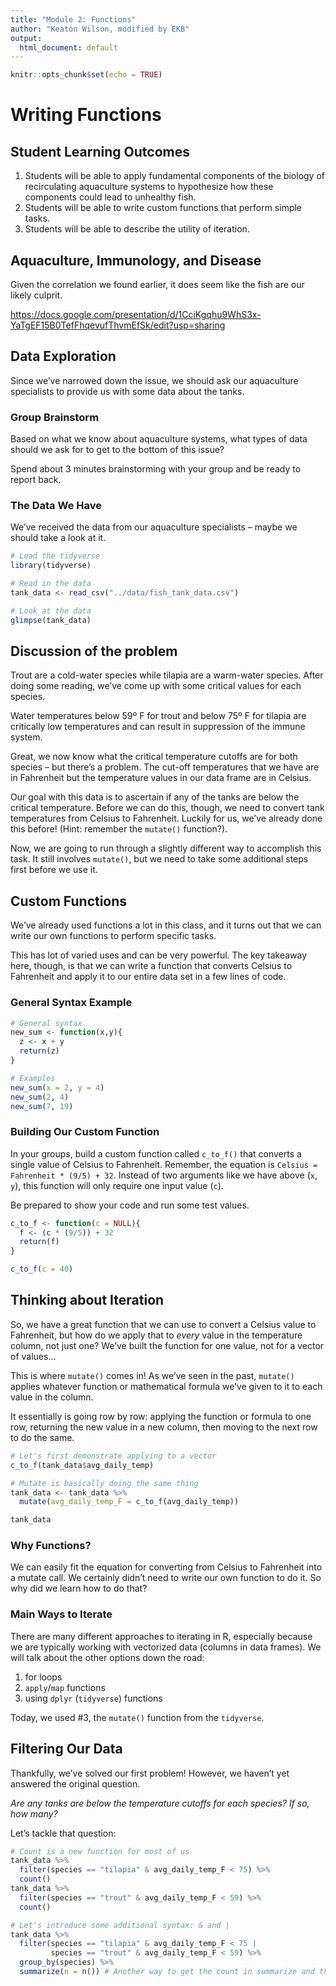 ```yaml
---
title: "Module 2: Functions"
author: "Keaton Wilson, modified by EKB"
output:
  html_document: default
---
```


```r

knitr::opts_chunk$set(echo = TRUE)

```

# Writing Functions

## Student Learning Outcomes

1.  Students will be able to apply fundamental components of the biology of recirculating aquaculture systems to hypothesize how these components could lead to unhealthy fish.
2.  Students will be able to write custom functions that perform simple tasks.
3.  Students will be able to describe the utility of iteration.

## Aquaculture, Immunology, and Disease

Given the correlation we found earlier, it does seem like the fish are our likely culprit.

<https://docs.google.com/presentation/d/1CciKgqhu9WhS3x-YaTgEF15B0TefFhqevufThvmEfSk/edit?usp=sharing>

## Data Exploration

Since we've narrowed down the issue, we should ask our aquaculture specialists to provide us with some data about the tanks.

### Group Brainstorm

Based on what we know about aquaculture systems, what types of data should we ask for to get to the bottom of this issue? 

Spend about 3 minutes brainstorming with your group and be ready to report back.

### The Data We Have

We've received the data from our aquaculture specialists -- maybe we should take a look at it.

```r

# Load the tidyverse
library(tidyverse)

# Read in the data
tank_data <- read_csv("../data/fish_tank_data.csv")

# Look at the data
glimpse(tank_data)

```

## Discussion of the problem

Trout are a cold-water species while tilapia are a warm-water species. After doing some reading, we've come up with some critical values for each species.

Water temperatures below 59º F for trout and below 75º F for tilapia are critically low temperatures and can result in suppression of the immune system.

Great, we now know what the critical temperature cutoffs are for both species -- but there's a problem. The cut-off temperatures that we have are in Fahrenheit but the temperature values in our data frame are in Celsius.

Our goal with this data is to ascertain if any of the tanks are below the critical temperature. Before we can do this, though, we need to convert tank temperatures from Celsius to Fahrenheit. Luckily for us, we've already done this before! (Hint: remember the `mutate()` function?).

Now, we are going to run through a slightly different way to accomplish this task. It still involves `mutate()`, but we need to take some additional steps first before we use it.

## Custom Functions

We've already used functions a lot in this class, and it turns out that we can write our own functions to perform specific tasks.

This has lot of varied uses and can be very powerful. The key takeaway here, though, is that we can write a function that converts Celsius to Fahrenheit and apply it to our entire data set in a few lines of code.

### General Syntax Example

```r

# General syntax
new_sum <- function(x,y){
  z <- x + y
  return(z)
}

# Examples
new_sum(x = 2, y = 4)
new_sum(2, 4)
new_sum(7, 19)

```

### Building Our Custom Function

In your groups, build a custom function called `c_to_f()` that converts a single value of Celsius to Fahrenheit. Remember, the equation is `Celsius = Fahrenheit * (9/5) + 32`. Instead of two arguments like we have above (`x`, `y`), this function will only require one input value (`c`).

Be prepared to show your code and run some test values.

```r

c_to_f <- function(c = NULL){
  f <- (c * (9/5)) + 32
  return(f)
}

c_to_f(c = 40)

```

## Thinking about Iteration

So, we have a great function that we can use to convert a Celsius value to Fahrenheit, but how do we apply that to *every* value in the temperature column, not just one? We've built the function for one value, not for a vector of values...

This is where `mutate()` comes in! As we've seen in the past, `mutate()` applies whatever function or mathematical formula we've given to it to each value in the column. 

It essentially is going row by row: applying the function or formula to one row, returning the new value in a new column, then moving to the next row to do the same.

```r

# Let's first demonstrate applying to a vector
c_to_f(tank_data$avg_daily_temp)

# Mutate is basically doing the same thing
tank_data <- tank_data %>%
  mutate(avg_daily_temp_F = c_to_f(avg_daily_temp))

tank_data

```

### Why Functions?

We can easily fit the equation for converting from Celsius to Fahrenheit into a mutate call. We certainly didn't need to write our own function to do it. So why did we learn how to do that?

### Main Ways to Iterate

There are many different approaches to iterating in R, especially because we are typically working with vectorized data (columns in data frames). We will talk about the other options down the road:

1.  for loops
2.  `apply`/`map` functions
3.  using `dplyr` (`tidyverse`) functions

Today, we used #3, the `mutate()` function from the `tidyverse`.

## Filtering Our Data

Thankfully, we've solved our first problem! However, we haven't yet answered the original question.

*Are any tanks are below the temperature cutoffs for each species? If so, how many?*

Let's tackle that question:

```r

# Count is a new function for most of us
tank_data %>% 
  filter(species == "tilapia" & avg_daily_temp_F < 75) %>% 
  count()
tank_data %>% 
  filter(species == "trout" & avg_daily_temp_F < 59) %>% 
  count()

# Let's introduce some additional syntax: & and |
tank_data %>%
  filter(species == "tilapia" & avg_daily_temp_F < 75 |
         species == "trout" & avg_daily_temp_F < 59) %>%
  group_by(species) %>%
  summarize(n = n()) # Another way to get the count in summarize and the n() function

```
